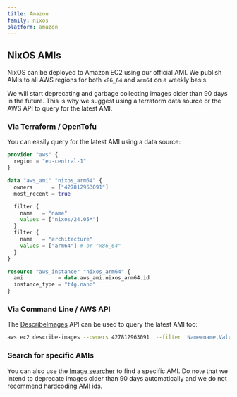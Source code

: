 ```yaml
---
title: Amazon
family: nixos
platform: amazon
---
```


## NixOS AMIs

NixOS can be deployed to Amazon EC2 using our official AMI. We publish
AMIs to all AWS regions for both `x86_64` and `arm64` on a weekly basis.

We will start deprecating and garbage collecting images older than 90 days
in the future.
This is why we suggest using a terraform data source or the AWS API to query
for the latest AMI.

### Via Terraform / OpenTofu

You can easily query for the latest AMI using a data source:

```terraform
provider "aws" {
  region = "eu-central-1"
}

data "aws_ami" "nixos_arm64" {
  owners      = ["427812963091"]
  most_recent = true

  filter {
    name   = "name"
    values = ["nixos/24.05*"]
  }
  filter {
    name   = "architecture"
    values = ["arm64"] # or "x86_64"
  }
}

resource "aws_instance" "nixos_arm64" {
  ami           = data.aws_ami.nixos_arm64.id
  instance_type = "t4g.nano"
}
```

### Via Command Line / AWS API

The [DescribeImages](https://docs.aws.amazon.com/AWSEC2/latest/APIReference/API_DescribeImages.html) API
can be used to query the latest AMI too:

```bash
aws ec2 describe-images --owners 427812963091  --filter 'Name=name,Values=nixos/24.05*' 'Name=architecture,Values=arm64' --query 'sort_by(Images, &CreationDate)'
```

### Search for specific AMIs

You can also use the [Image searcher](https://nixos.github.io/amis/) to find
a specific AMI. Do note that we intend to deprecate images older than 90 days
automatically and we do not recommend hardcoding AMI ids.
